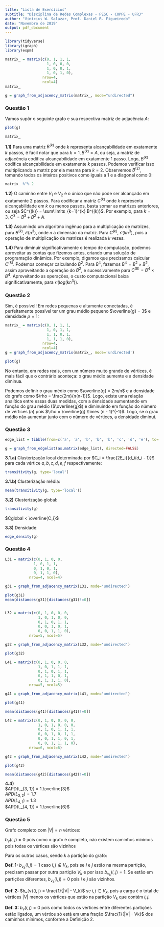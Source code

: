 ```yaml
---
title: "Lista de Exercícios"
subtitle: "Disciplina de Redes Complexas - PESC - COPPE - UFRJ"
author: "Vinícius W. Salazar, Prof. Daniel R. Figueiredo"
date: "Novembro de 2019"
output: pdf_document
---
```

```r
library(tidyverse)
library(igraph)
library(expm)

matrix_ = matrix(c(0, 1, 1, 1,
                   1, 0, 0, 0,
                   1, 0, 0, 1,
                   1, 0, 1, 0),
                 nrow=4,
                 ncol=4)
matrix_

g = graph_from_adjacency_matrix(matrix_, mode="undirected")
```
### Questão 1

Vamos supôr o seguinte grafo e sua respectiva matriz de adjacência $A$:

```r
plot(g)
```
```r
matrix_
```

**1.1)** Para uma matriz $B^{(k)}$ onde $k$ representa alcançabilidade em exatamente $k$ passos, é fácil notar que para $k = 1, B^{(k)} = A$, ou seja, a matriz de adjacência codifica alcançabilidade em exatamente 1 passo. Logo, $B^{(k)}$ codifica alcançabilidade em exatamente $k$ passos. Podemos verificar isso multiplicando a matriz por ela mesma para $k = 2$. Observemos $B^{(2)}$, tomando todos os inteiros positivos como iguais a 1 e a diagonal como 0:

```r
matrix_ %^% 2
```

**1.2)** O caminho entre $V_1$ e $V_2$ é o único que não pode ser alcançado em exatamente 2 passos. Para codificar a matriz $C^{(k)}$ onde $k$ representa alcançabilidade em $k$ ou menos passos, basta somar as matrizes anteriores, ou seja $C^{(k)} = \sum\limits_{k=1}^{k} B^{(k)}$. Por exemplo, para $k = 3,\ C^3 = B^3 + B^2 + A$.

**1.3)** Assumindo um algoritmo ingênuo para a multiplicação de matrizes, para $B^{(k)}$, $\mathcal{O}(n^3)$, onde $n$ a dimensão da matriz. Para $C^{(k)}$, $\mathcal{O}(kn^3)$, pois a operação de multiplicação de matrizes é realizada $k$ vezes.

**1.4)** Para diminuir significativamente o tempo de computação, podemos aproveitar as contas que fizemos antes, criando uma solução de programação dinâmica. Por exemplo, digamos que precisamos calcular $C^{(8)}$. Podemos começar calculando $B^2$. Para $B^4$, fazemos $B^4 = B^2 \times B^2$, assim aproveitando a operação do $B^2$, e sucessivamente para $C^{(8)} = B^4 \times B^4$. Aproveitando as operações, o custo computacional baixa significativamente, para $\mathcal{O}(log(kn^{3}))$.

### Questão 2

Sim, é possível! Em redes pequenas e altamente conectadas, é perfeitamente possível ter um grau médio pequeno $\overline{g} = 3$ e densidade $\rho = 1$:

```r
matrix_ = matrix(c(0, 1, 1, 1, 
                   1, 0, 1, 1, 
                   1, 1, 0, 1,
                   1, 1, 1, 0),
                 nrow=4,
                 ncol=4)
g = graph_from_adjacency_matrix(matrix_, mode='undirected')

plot(g)
```

No entanto, em redes reais, com um número muito grande de vértices, é mais fácil que o contrário aconteça: o grau médio aumente e a densidade diminua.

Podemos definir o grau médio como $\overline{g} = 2m/n$ e a densidade do grafo como $\rho = \frac{2m}{n(n-1)}$. Logo, existe uma relação analítica entre essas duas medidas, com a densidade aumentando em função do grau médio ($\overline{g}$) e diminuindo em função do número de vértices (${n}$) pois $\rho = \overline{g} \times (n - 1)^{-1}$. Logo, se o grau médio não aumentar junto com o número de vértices, a densidade diminui.

### Questão 3

```r
edge_list = tibble(from=c('a', 'a', 'b', 'b', 'b', 'c', 'd', 'e'), to= c('b', 'd', 'c', 'd', 'f', 'f','e', 'f'))

g = graph_from_edgelist(as.matrix(edge_list), directed=FALSE)
```

**3.1.a)** Clusterização local determinada por $C_i = \frac{2E_i}{d_i(d_i - 1)}$ para cada vértice $a, b, c, d, e, f$ respectivamente:

```r
transitivity(g, type='local')
```

**3.1.b)** Clusterização média:

```r
mean(transitivity(g, type='local'))
```

**3.2)** Clusterização global:

```r
transitivity(g)
```
$Cglobal < \overline{C_i}$

**3.3)** Densidade:

```r
edge_density(g)
```

### Questão 4

```r
L31 = matrix(c(0, 1, 0, 0, 
             1, 0, 1, 1, 
             0, 1, 0, 1,
             0, 1, 1, 0),
           nrow=4, ncol=4)

g31 = graph_from_adjacency_matrix(L31, mode='undirected')

plot(g31)
mean(distances(g31)[distances(g31)!=0])


L32 = matrix(c(0, 1, 0, 0, 0,
               1, 0, 1, 0, 0,
               0, 1, 0, 1, 1,
               0, 0, 1, 0, 1,
               0, 0, 1, 1, 0),
           nrow=5, ncol=5)

g32 = graph_from_adjacency_matrix(L32, mode='undirected')

plot(g32)

L41 = matrix(c(0, 1, 0, 0, 0,
               1, 0, 1, 1, 1,
               0, 1, 0, 1, 1,
               0, 1, 1, 0, 1,
               0, 1, 1, 1, 0),
           nrow=5, ncol=5)

g41 = graph_from_adjacency_matrix(L41, mode='undirected')

plot(g41)

mean(distances(g41)[distances(g41)!=0])

L42 = matrix(c(0, 1, 0, 0, 0, 0,
               1, 0, 1, 0, 0, 0,
               0, 1, 0, 1, 1, 1,
               0, 0, 1, 0, 1, 1,
               0, 0, 1, 1, 0, 1,
               0, 0, 1, 1, 1, 0),
           nrow=6, ncol=6)

g42 = graph_from_adjacency_matrix(L42, mode='undirected')

plot(g42)

mean(distances(g42)[distances(g42)!=0])
```

**4.4)**  
$APD(L_{3, 1}) = 1.\overline{3}$  
$APD(L_{3, 2}) = 1.7$  
$APD(L_{4, 1}) = 1.3$  
$APD(L_{4, 1}) = 1.\overline{6}$  

### Questão 5

Grafo completo com $|V| = n$ vértices:

$b_v(i, j) = 0$ pois como o grafo é completo, não existem caminhos mínimos pois todas os vértices são vizinhos

Para os outros casos, sendo $k$ a partição do grafo:

**Def. 1:** $b_{v_k}(i, j) = 1$ caso $i,j \notin V_k$, pois se $i$ e $j$ estão na mesma partição, precisam passar por outra partição $V_k$ e por isso $b_{v_k}(i, j) = 1$. Se estão em partições diferentes, $b_{v_k}(i, j) = 0$ pois $i$ e $j$ são vizinhos.   

**Def. 2:** $b_{v}(i, j) = \frac{1}{|V| - V_k}$ se $i,j \in V_k$, pois a carga é o total de vértices $|V|$ menos os vértices que estão na partição $V_k$ que contém $i, j$.  

**Def. 3:** $b_v(i, j) = 0$ pois como todos os vértices entre diferentes partições estão ligados, um vértice só está em uma fração $\frac{1}{|V| - Vk}$ dos caminhos mínimos, conforme a Definição 2.  

